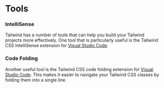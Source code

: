 
<Meta title="Docs/Advanced/Tools" />

# Tools

### IntelliSense
Tailwind has a number of tools that can help you build your Tailwind projects more effectively.
One tool that is particularly useful is the Tailwind CSS IntelliSense extension for [Visual Studio Code](https://marketplace.visualstudio.com/items?itemName=bradlc.vscode-tailwindcss).

### Code Folding
Another useful tool is the Tailwind CSS code folding extension for
 [Visual Studio Code](https://marketplace.visualstudio.com/items?itemName=stivo.tailwind-fold). This
 makes it easier to navigate your Tailwind CSS classes by folding them into a single line.
